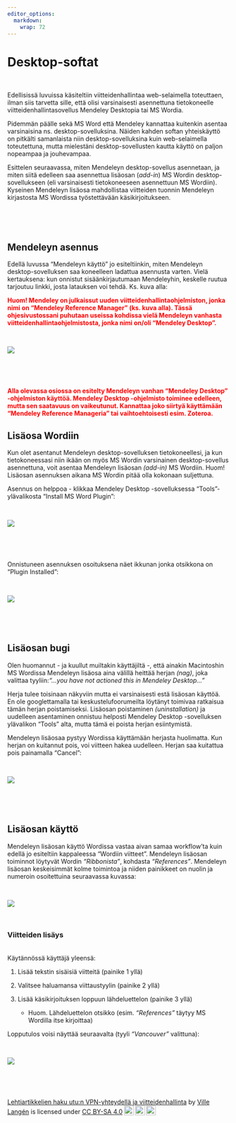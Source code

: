 ```yaml
---
editor_options: 
  markdown: 
    wrap: 72
---
```


# Desktop-softat

\

Edellisissä luvuissa käsiteltiin viitteidenhallintaa web-selaimella
toteuttaen, ilman siis tarvetta sille, että olisi varsinaisesti
asennettuna tietokoneelle viitteidenhallintasovellus Mendeley Desktopia
tai MS Wordia.

Pidemmän päälle sekä MS Word että Mendeley kannattaa kuitenkin asentaa
varsinaisina ns. desktop-sovelluksina. Näiden kahden softan yhteiskäyttö
on pitkälti samanlaista niin desktop-sovelluksina kuin web-selaimella
toteutettuna, mutta mielestäni desktop-sovellusten kautta käyttö on
paljon nopeampaa ja jouhevampaa.

Esittelen seuraavassa, miten Mendeleyn desktop-sovellus asennetaan, ja
miten siitä edelleen saa asennettua lisäosan (*add-in*) MS Wordin
desktop-sovellukseen (eli varsinaisesti tietokoneeseen asennettuun MS
Wordiin). Kyseinen Mendeleyn lisäosa mahdollistaa viitteiden tuonnin
Mendeleyn kirjastosta MS Wordissa työstettävään käsikirjoitukseen.

\

\

## Mendeleyn asennus

Edellä luvussa "Mendeleyn käyttö" jo esiteltiinkin, miten Mendeleyn
desktop-sovelluksen saa koneelleen ladattua asennusta varten. Vielä
kertauksena: kun onnistut sisäänkirjautumaan Mendeleyhin, keskelle
ruutua tarjoutuu linkki, josta latauksen voi tehdä. Ks. kuva alla:

<span style="color:red; font-weight:bold;">Huom! Mendeley on julkaissut uuden viitteidenhallintaohjelmiston, jonka nimi on "Mendeley Reference Manager" (ks. kuva alla). Tässä ohjesivustossani puhutaan useissa kohdissa vielä Mendeleyn vanhasta viitteidenhallintaohjelmistosta, jonka nimi on/oli "Mendeley Desktop".</span>

\

![](desktop-softat-pics/mendeley_asennus1.png)

\

\

<span style="color:red; font-weight:bold;">Alla olevassa osiossa on esitelty Mendeleyn vanhan "Mendeley Desktop" -ohjelmiston käyttöä. Mendeley Desktop -ohjelmisto toiminee edelleen, mutta sen saatavuus on vaikeutunut. Kannattaa joko siirtyä käyttämään "Mendeley Reference Manageria" tai vaihtoehtoisesti esim. Zoteroa.</span>

## Lisäosa Wordiin

Kun olet asentanut Mendeleyn desktop-sovelluksen tietokoneellesi, ja kun
tietokoneessasi niin ikään on myös MS Wordin varsinainen
desktop-sovellus asennettuna, voit asentaa Mendeleyn lisäosan *(add-in)*
MS Wordiin. Huom! Lisäosan asennuksen aikana MS Wordin pitää olla
kokonaan suljettuna.

Asennus on helppoa - klikkaa Mendeley Desktop -sovelluksessa
"Tools"-ylävalikosta "Install MS Word Plugin":

\

![](desktop-softat-pics/lisaosa1.png)

\

\

Onnistuneen asennuksen osoituksena näet ikkunan jonka otsikkona on
"Plugin Installed":

\

![](desktop-softat-pics/lisaosa_asennettu.png)

\

\

## Lisäosan bugi

Olen huomannut - ja kuullut muiltakin käyttäjiltä -, että ainakin
Macintoshin MS Wordissa Mendeleyn lisäosa aina välillä heittää herjan
*(nag)*, joka valittaa tyyliin:*"...you have not actioned this in
Mendeley Desktop..."*

Herja tulee toisinaan näkyviin mutta ei varsinaisesti estä lisäosan
käyttöä. En ole googlettamalla tai keskustelufoorumeilta löytänyt
toimivaa ratkaisua tämän herjan poistamiseksi. Lisäosan poistaminen
*(uninstallation)* ja uudelleen asentaminen onnistuu helposti Mendeley
Desktop -sovelluksen ylävalikon "Tools" alta, mutta tämä ei poista
herjan esiintymistä.

Mendeleyn lisäosaa pystyy Wordissa käyttämään herjasta huolimatta. Kun
herjan on kuitannut pois, voi viitteen hakea uudelleen. Herjan saa
kuitattua pois painamalla "Cancel":

\

![](desktop-softat-pics/herja.png)

\

\

## Lisäosan käyttö

Mendeleyn lisäosan käyttö Wordissa vastaa aivan samaa workflow'ta kuin
edellä jo esiteltiin kappaleessa "Wordiin viitteet". Mendeleyn lisäosan
toiminnot löytyvät Wordin *"Ribbonista"*, kohdasta *"References"*.
Mendeleyn lisäosan keskeisimmät kolme toimintoa ja niiden painikkeet on
nuolin ja numeroin osoitettuina seuraavassa kuvassa:

\

![](desktop-softat-pics/ribbon.png)

\

### Viitteiden lisäys

\
Käytännössä käyttäjä yleensä:

1.  Lisää tekstin sisäisiä viitteitä (painike 1 yllä)

2.  Valitsee haluamansa viittaustyylin (painike 2 yllä)

3.  Lisää käsikirjoituksen loppuun lähdeluettelon (painike 3 yllä)

    -   Huom. Lähdeluettelon otsikko (esim. *"References"* täytyy MS
        Wordilla itse kirjoittaa)

Lopputulos voisi näyttää seuraavalta (tyyli *"Vancouver"* valittuna):

\

![](desktop-softat-pics/references.png)

\

\

<p xmlns:cc="http://creativecommons.org/ns#" xmlns:dct="http://purl.org/dc/terms/"><a property="dct:title" rel="cc:attributionURL" href="https://vldesign.kapsi.fi/vpn-ja-viitteet/">Lehtiartikkelien haku utu:n VPN-yhteydellä ja viitteidenhallinta</a> by <a rel="cc:attributionURL dct:creator" property="cc:attributionName" href="http://www.linkedin.com/in/ville-langen">Ville Langén</a> is licensed under <a href="http://creativecommons.org/licenses/by-sa/4.0/?ref=chooser-v1" target="_blank" rel="license noopener noreferrer" style="display:inline-block;">CC BY-SA 4.0<img style="height:22px!important;margin-left:3px;vertical-align:text-bottom;" src="https://mirrors.creativecommons.org/presskit/icons/cc.svg?ref=chooser-v1"><img style="height:22px!important;margin-left:3px;vertical-align:text-bottom;" src="https://mirrors.creativecommons.org/presskit/icons/by.svg?ref=chooser-v1"><img style="height:22px!important;margin-left:3px;vertical-align:text-bottom;" src="https://mirrors.creativecommons.org/presskit/icons/sa.svg?ref=chooser-v1"></a></p> 
